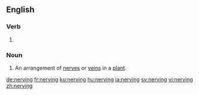 ==English==

===Verb===
{{head|en|present participle}}

# {{present participle of|nerve|lang=en|nocat=1}}

===Noun===
{{en-noun}}

# {{lb|en|botany}} An arrangement of [[nerve]]s or [[vein]]s in a [[plant]].

[[de:nerving]]
[[fr:nerving]]
[[ku:nerving]]
[[hu:nerving]]
[[ja:nerving]]
[[sv:nerving]]
[[vi:nerving]]
[[zh:nerving]]